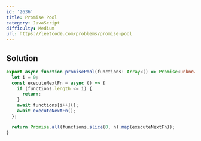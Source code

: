 ```yaml
---
id: '2636'
title: Promise Pool
category: JavaScript
difficulty: Medium
url: https://leetcode.com/problems/promise-pool
---
```


## Solution

```typescript showLineNumbers
export async function promisePool(functions: Array<() => Promise<unknown>>, n: number) {
  let i = 0;
  const executeNextFn = async () => {
    if (functions.length <= i) {
      return;
    }
    await functions[i++]();
    await executeNextFn();
  };

  return Promise.all(functions.slice(0, n).map(executeNextFn));
}
```
